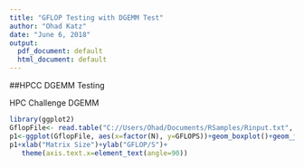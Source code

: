 ```yaml
---
title: "GFLOP Testing with DGEMM Test"
author: "Ohad Katz"
date: "June 6, 2018"
output:
  pdf_document: default
  html_document: default
---
```

##HPCC DGEMM Testing

HPC Challenge DGEMM 

```r
library(ggplot2)
GflopFile<- read.table("C://Users/Ohad/Documents/RSamples/Rinput.txt", header=TRUE, sep=",", dec=".")
p1<-ggplot(GflopFile, aes(x=factor(N), y=GFLOPS))+geom_boxplot()+geom_jitter()
p1+xlab("Matrix Size")+ylab("GFLOP/S")+
   theme(axis.text.x=element_text(angle=90))
```



